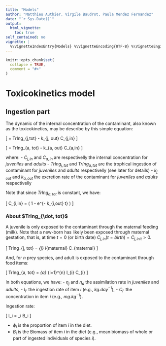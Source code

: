```yaml
---
title: "Models"
author: "Matthieu Authier, Virgile Baudrot, Paula Mendez Fernandez"
date: "`r Sys.Date()`"
output:
  html_vignette:
    toc: true
self_contained: no
vignette: |
  %\VignetteIndexEntry{Models} %\VignetteEncoding{UTF-8} %\VignetteEngine{knitr::rmarkdown}
---
```


```r
knitr::opts_chunk$set(
  collapse = TRUE,
  comment = "#>"
)
```


# Toxicokinetics model

## Ingestion part

The dynamic of the internal concentration of the contaminant, also known as the toxicokinetics, may be describe by this simple equation:

\[
\frac{dC_{j,in}}{dt} = TrIng_{j,tot} - k_{j, out}  C_{j,in}
\]

\[
\frac{dC_{a,in}}{dt} = TrIng_{a, tot} - k_{a, out} C_{a,in}
\]


where:
- $C_{j, in}$ and $C_{a,in}$ are respectivelly the internal concentration for *juveniles* and *adults*
- $TrIng_{j, tot}$ and $TrIng_{a, tot}$  are the trophical ingestion of contaminant for *juveniles* and *adults* respectivelly (see later for details)
- $k_{j,out}$ and $k_{a, out}$ the excretion rate of the contaminant for *juveniles* and *adults* respectivelly

Note that since $TrIng_{a, tot}$ is constant, we have:

\[
C_{i,in} = \frac{TrIng_{i, tot}}{k_{out}}\left( 1 - e^{- k_{i,out} t} \right)
\]


### About $TrIng_{\dot, tot}$

A juvenile is only exposed to the contaminant through the maternal feeding (milk). Note that a new-born has likely been exposed through maternal gestation, that is, at time $t=0$ (or birth date) $C_{j,in}(t=birth) = C_{j,init}>0$.

\[
TrIng_{j, tot} = \eta_{j} \times I_{maternal} \times C_{maternal}
\]

And, for $n$ prey species, and adult is exposed to the contaminant through food items:

\[
TrIng_{a, tot} = \eta_{a} \sum_{i=1}^{n} \times I_{i} \times C_{i}
\]

In both equations, we have:
- $\eta_{j}$ and $\eta_{a}$ the assimilation rate in *juveniles* and *adults*,
- $I_i$: the ingestion rate of item $i$ (e.g., $kg.day^{-1}$),
- $C_i$: the concentration in item $i$ (e.g., $mg.kg^{-1}$).

Ingestion rate:

\[
I_i = \phi_i \times B_i
\]

- $\phi_i$ is the proportion of item $i$ in the diet.
- $B_i$ is the Biomass of item $i$ in the diet (e.g., mean biomass of whole or part of ingested individuals of species $i$).





